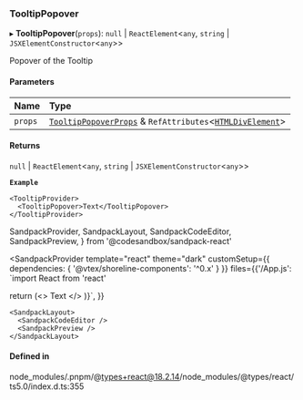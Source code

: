 ### TooltipPopover

▸ **TooltipPopover**(`props`): `null` \| `ReactElement`\<`any`, `string` \| `JSXElementConstructor`\<`any`\>\>

Popover of the Tooltip

#### Parameters

| Name    | Type                                                                                                                                                             |
| :------ | :--------------------------------------------------------------------------------------------------------------------------------------------------------------- |
| `props` | [`TooltipPopoverProps`](/components/tooltip-popover/props.md) & `RefAttributes`\<[`HTMLDivElement`](https://developer.mozilla.org/docs/Web/API/HTMLDivElement)\> |

#### Returns

`null` \| `ReactElement`\<`any`, `string` \| `JSXElementConstructor`\<`any`\>\>

**`Example`**

```tsx copy showLineNumbers filename="example.tsx"
<TooltipProvider>
  <TooltipPopover>Text</TooltipPopover>
</TooltipProvider>
```

SandpackProvider,
SandpackLayout,
SandpackCodeEditor,
SandpackPreview,
} from '@codesandbox/sandpack-react'

<SandpackProvider
template="react"
theme="dark"
customSetup={{ dependencies: { '@vtex/shoreline-components': '^0.x' } }}
files={{'/App.js': `import React from 'react'

return (<>
<TooltipProvider>
<TooltipPopover>
Text
</TooltipPopover>
</TooltipProvider>
</>
)}`,
}}

>

    <SandpackLayout>
      <SandpackCodeEditor />
      <SandpackPreview />
    </SandpackLayout>

  </SandpackProvider>

#### Defined in

node_modules/.pnpm/@types+react@18.2.14/node_modules/@types/react/ts5.0/index.d.ts:355
